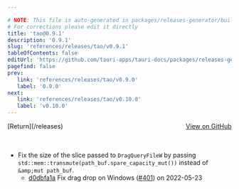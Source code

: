 ```yaml
---

# NOTE: This file is auto-generated in packages/releases-generator/build.ts
# For corrections please edit it directly
title: 'tao@0.9.1'
description: '0.9.1'
slug: 'references/releases/tao/v0.9.1'
tableOfContents: false
editUrl: 'https://github.com/tauri-apps/tauri-docs/packages/releases-generator/build.ts'
pagefind: false
prev:
   link: 'references/releases/tao/v0.9.0'
   label: '0.9.0'
next:
   link: 'references/releases/tao/v0.10.0'
   label: 'v0.10.0'
---
```


<div style="margin-bottom:3rem; display: flex; justify-content: space-between; align-items: center"><span>[Return](/releases)</span><span><a href="https://github.com/tauri-apps/tao/releases/tag/tao-v0.9.1">View on GitHub</a></span></div>

- Fix the size of the slice passed to `DragQueryFileW` by passing `std::mem::transmute(path_buf.spare_capacity_mut())` instead of `&amp;mut path_buf`.
  - [d0dbfa1a](https://github.com/tauri-apps/tao/commit/d0dbfa1a1274f16348701a63b213e9e92776cd74) Fix drag drop on Windows ([#401](https://github.com/tauri-apps/tao/pull/401)) on 2022-05-23

